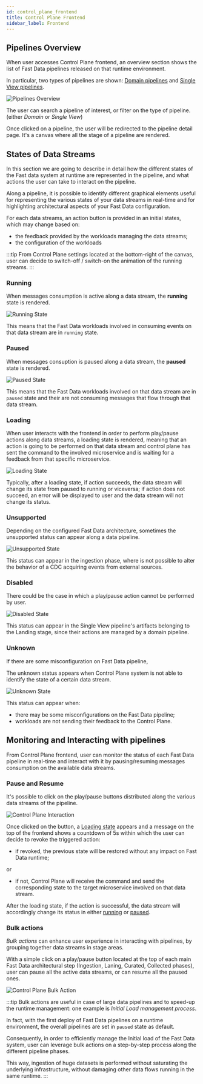 ```yaml
---
id: control_plane_frontend
title: Control Plane Frontend
sidebar_label: Frontend
---
```



## Pipelines Overview

When user accesses Control Plane frontend, an overview section shows the list of Fast Data pipelines released on that runtime environment.  

In particular, two types of pipelines are shown: [Domain pipelines](/fast_data/runtime_management/overview.mdx#domain-pipeline) and [Single View pipelines](/fast_data/runtime_management/overview.mdx#single-view-pipeline).

![Pipelines Overview](img/pipelines_overview.png)

The user can search a pipeline of interest, or filter on the type of pipeline. (either _Domain_ or _Single View_)

Once clicked on a pipeline, the user will be redirected to the pipeline detail page. It's a canvas where all the stage of a pipeline are rendered.

## States of Data Streams

In this section we are going to describe in detail how the different states of the Fast data system at runtime are represented in the pipeline, and what actions the user can take to interact on the pipeline.  

Along a pipeline, it is possible to identify different graphical elements useful for representing the various states of your data streams 
in real-time and for highlighting architectural aspects of your Fast Data configuration.

For each data streams, an action button is provided in an initial states, which may change based on:
- the feedback provided by the workloads managing the data streams;
- the configuration of the workloads

:::tip
From Control Plane settings located at the bottom-right of the canvas, user can decide to switch-off / switch-on the animation of the running streams.
:::

### Running

When messages consumption is active along a data stream, the __running__ state is rendered. 

<div style={{display: 'flex', justifyContent: 'center'}}>
  <div style={{display: 'flex', width: '500px'}}> 

![Running State](img/running_state.png)

  </div>
</div>

This means that the Fast Data workloads involved in consuming events on that data stream are in `running` state.  

### Paused

When messages consuption is paused along a data stream, the __paused__ state is rendered. 

<div style={{display: 'flex', justifyContent: 'center'}}>
  <div style={{display: 'flex', width: '500px'}}> 

![Paused State](img/paused_state.png)

  </div>
</div>

This means that the Fast Data workloads involved on that data stream are in `paused` state and 
their are not consuming messages that flow through that data stream.

### Loading

When user interacts with the frontend in order to perform play/pause actions along data streams, a loading state is rendered, meaning 
that an action is going to be performed on that data stream and control plane has sent the command to the involved microservice and 
is waiting for a feedback from that specific microservice.  

<div style={{display: 'flex', justifyContent: 'center'}}>
  <div style={{display: 'flex', width: '500px'}}> 

![Loading State](img/loading_state.png)

  </div>
</div>

Typically, after a loading state, if action succeeds, the data stream will change its state from paused to running or viceversa; if action does not succeed, an error will be displayed to user and the data stream will not change its status.

### Unsupported

Depending on the configured Fast Data architecture, sometimes the unsupported status can appear along a data pipeline. 

<div style={{display: 'flex', justifyContent: 'center'}}>
  <div style={{display: 'flex', width: '500px'}}> 

![Unsupported State](img/unsupported_state.png)

  </div>
</div>

This status can appear in the ingestion phase, where is not possible to alter the behavior of a CDC acquiring events from external sources.

### Disabled

There could be the case in which a play/pause action cannot be performed by user. 

<div style={{display: 'flex', justifyContent: 'center'}}>
  <div style={{display: 'flex', width: '500px'}}> 

![Disabled State](img/disabled_state.png)

  </div>
</div>

This status can appear in the Single View pipeline's artifacts belonging to the Landing stage, 
since their actions are managed by a domain pipeline.

### Unknown

If there are some misconfiguration on Fast Data pipeline, 

The unknown status appears when Control Plane system is not able to identify the state of a certain data stream.

<div style={{display: 'flex', justifyContent: 'center'}}>
  <div style={{display: 'flex', width: '500px'}}> 

![Unknown State](img/unknown_state.png)

  </div>
</div>

This status can appear when: 

- there may be some misconfigurations on the Fast Data pipeline;
- workloads are not sending their feedback to the Control Plane.

## Monitoring and Interacting with pipelines

From Control Plane frontend, user can monitor the status of each Fast Data pipeline in real-time and interact with 
it by pausing/resuming messages consumption on the available data streams. 

### Pause and Resume

It's possible to click on the play/pause buttons distributed along the various data streams of the pipeline.  

![Control Plane Interaction](img/pipeline_artifact_interaction.gif)

Once clicked on the button, a [Loading state](#loading) appears and a message on the top of the frontend shows a countdown of 5s within 
which the user can decide to revoke the triggered action:

- if revoked, the previous state will be restored without any impact on Fast Data runtime; 

or

- if not, Control Plane will receive the command and send the corresponding state to the target microservice involved on that data stream. 

After the loading state, if the action is successful, the data stream will accordingly change its status in either [running](#running) or [paused](#paused).

### Bulk actions

_Bulk actions_ can enhance user experience in interacting with pipelines, by grouping together data streams in stage areas. 

With a simple click on a play/pause button located at the top of each main Fast Data architectural step 
(Ingestion, Laning, Curated, Collected phases), user can pause all the active data streams, or can resume all the paused ones.

![Control Plane Bulk Action](img/bulk_action.gif)

:::tip 
Bulk actions are useful in case of large data pipelines and to speed-up the runtime management: 
one example is _Initial Load management process_. 

In fact, with the first deploy of Fast Data pipelines on a runtime environment, the overall pipelines are set in `paused` state as default. 

Consequently, in order to efficiently manage the Initial load of the Fast Data system, user can leverage bulk actions on a step-by-step process 
along the different pipeline phases.

This way, ingestion of huge datasets is performed without saturating the underlying infrastructure, without damaging other data flows 
running in the same runtime. 
:::